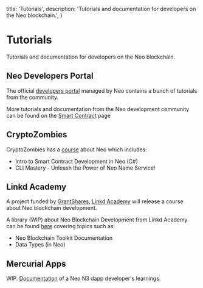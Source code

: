   title: 'Tutorials',
  description:
    'Tutorials and documentation for developers on the Neo blockchain.',
}

# Tutorials

Tutorials and documentation for developers on the Neo blockchain.

## Neo Developers Portal

The official [developers portal](https://developers.neo.org/tutorials) managed by Neo contains a bunch of tutorials from the community.

More tutorials and documentation from the Neo development community can be found on the [Smart Contract](/smartcontract) page

## CryptoZombies

CryptoZombies has a [course](https://cryptozombies.io/en/neo) about Neo which includes:

- Intro to Smart Contract Development in Neo (C#)
- CLI Mastery - Unleash the Power of Neo Name Service!

## Linkd Academy

A project funded by [GrantShares](/grants), [Linkd Academy](https://linkd.academy) will release a course about Neo blockchain development.

A library (WIP) about Neo Blockchain Development from Linkd Academy can be found [here](https://linkd.academy/en-us/library/neo-documentation/) covering topics such as:

- Neo Blockchain Toolkit Documentation
- Data Types (in Neo)

## Mercurial Apps

WIP. [Documentation](https://neo-docs.mercurialapps.com) of a Neo N3 dapp developer's learnings.
